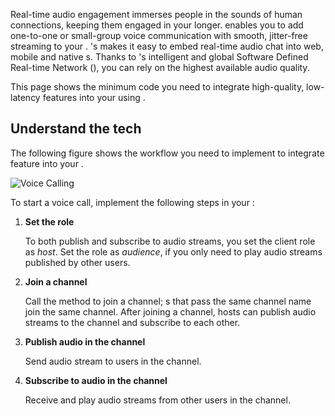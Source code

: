 
Real-time audio engagement immerses people in the sounds of human connections, keeping them engaged in your <Vpl k="CLIENT"/> longer. <Vpd k="PRODUCT" /> enables you to add one-to-one or small-group voice communication with smooth, jitter-free streaming to your <Vpl k="CLIENT"/>. <Vg k="COMPANY"/>'s <Vpd k="SDK" /> makes it easy to embed real-time audio chat into web, mobile and native <Vpl k="CLIENT"/>s. Thanks to <Vg k="COMPANY"/>'s intelligent and global Software Defined Real-time Network ([<Vg k="AGORA_BACKEND" />](../overview/core-concepts#agora-sd-rtn)), you can rely on the highest available audio quality.

This page shows the minimum code you need to integrate high-quality, low-latency <Vpd k="PRODUCT" /> features into your <Vpl k="CLIENT" /> using <Vpd k="SDK" />.

## Understand the tech

The following figure shows the workflow you need to implement to integrate <Vpd k="PRODUCT" /> feature into your <Vpl k="CLIENT" />.

![Voice Calling](/images/voice-sdk/get-started-sdk-voice.png)

To start a voice call, implement the following steps in your <Vpl k="CLIENT" />:

1. **Set the role**
    
    To both publish and subscribe to audio streams, you set the client role as *host*. Set the role as *audience*, if you only need to play audio streams published by other users.

1. **Join a channel**

    Call the method to join a channel; <Vpl k="CLIENT" />s that pass the same channel name join the same channel. After joining a channel, hosts can publish audio streams to the channel and subscribe to each other.

1. **Publish audio in the channel**

    Send audio stream to users in the channel.

1. **Subscribe to audio in the channel**

    Receive and play audio streams from other users in the channel.

